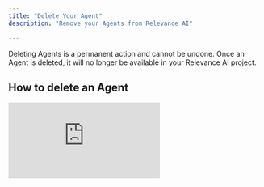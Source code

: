 ```yaml
---
title: "Delete Your Agent"
description: "Remove your Agents from Relevance AI"

---
```


Deleting Agents is a permanent action and cannot be undone. Once an Agent is deleted, it will no longer be available in your Relevance AI project.

## How to delete an Agent

<div style={{ width:"100%",position:"relative"}}>
<iframe src="https://app.supademo.com/embed/cmfw4l4vp2ta610k8eopeuoas" frameBorder="0" title="How to delete an Agent" allow="clipboard-write" webkitallowfullscreen="true" mozallowfullscreen="true" allowfullscreen style={{ position:"absolute",top:0,left:0,width:"100%",height:"100%",border:"3px solid #5E43CE",borderRadius:"10px" }} />
</div>

1. Click 'Agents' in the sidebar of Relevance AI
2. Click on the three dots button next to the Agent you want to delete, then select 'Delete'
3. On the pop-up that appears, click 'Delete' to confirm the permanent deletion

<Warning>
  Deleting an Agent is a permanent action and cannot be undone. Once an Agent is deleted, it will no longer be available in your Relevance AI project.
</Warning>

## Frequently asked questions (FAQs)

<AccordionGroup>
    <Accordion title="What happens if my Agent that I've deleted is clonable?">If your deleted Agent is clonable, it will no longer be available for cloning, but people who have already cloned it will still be able to use it.</Accordion>
    <Accordion title="I accidentally deleted an Agent, can you recover it?">Unfortunately, we cannot recover deleted Agents. Once an Agent is deleted, it will no longer be available in your Relevance AI project. Our support team also cannot recover deleted Agents.</Accordion>
</AccordionGroup>